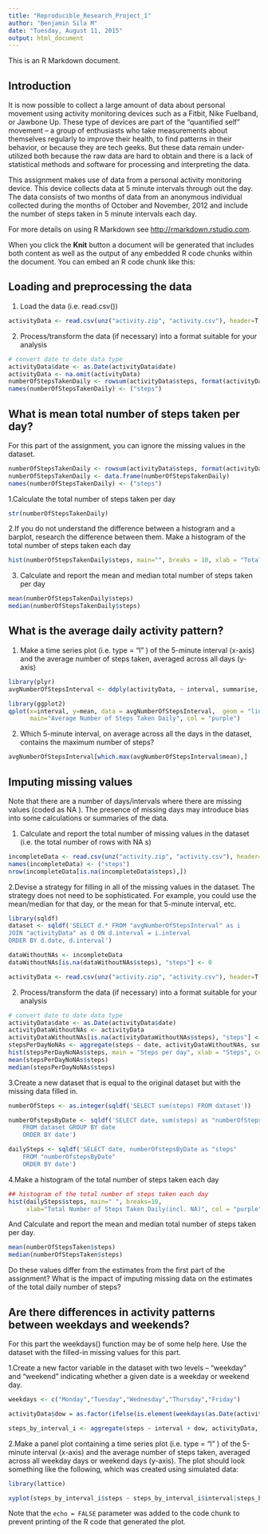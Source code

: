 ```yaml
---
title: "Reproducible_Research_Project_1"
author: "Benjamin Sila M"
date: "Tuesday, August 11, 2015"
output: html_document
---
```


This is an R Markdown document. 

## Introduction
It is now possible to collect a large amount of data about personal movement using activity monitoring devices such as a Fitbit, Nike Fuelband, or Jawbone Up. These type of devices are part of the "quantified self" movement -- a group of enthusiasts who take measurements about themselves regularly to improve their health, to find patterns in their behavior, or because they are tech geeks. But these data remain under-utilized both because the raw data are hard to obtain and there is a lack of statistical methods and software for processing and interpreting the data.

This assignment makes use of data from a personal activity monitoring device. This device collects data at 5 minute intervals through out the day. The data consists of two months of data from an anonymous individual collected during the months of October and November, 2012 and include the number of steps taken in 5 minute intervals each day.


For more details on using R Markdown see <http://rmarkdown.rstudio.com>.

When you click the **Knit** button a document will be generated that includes both content as well as the output of any embedded R code chunks within the document. You can embed an R code chunk like this:

## Loading and preprocessing the data

1. Load the data (i.e. read.csv())
```r
activityData <- read.csv(unz("activity.zip", "activity.csv"), header=T, quote="\"", sep=",")
```

2. Process/transform the data (if necessary) into a format suitable for your analysis

```r
# convert date to date data type
activityData$date <- as.Date(activityData$date)
activityData <- na.omit(activityData)
numberOfStepsTakenDaily <- rowsum(activityData$steps, format(activityData$date, '%Y-%m-%d'))
names(numberOfStepsTakenDaily) <- ("steps")
```

## What is mean total number of steps taken per day?

For this part of the assignment, you can ignore the missing values in the dataset.

```r
numberOfStepsTakenDaily <- rowsum(activityData$steps, format(activityData$date, '%Y-%m-%d'))
numberOfStepsTakenDaily <- data.frame(numberOfStepsTakenDaily)
names(numberOfStepsTakenDaily) <- ("steps")
```

1.Calculate the total number of steps taken per day

```r
str(numberOfStepsTakenDaily)
```

2.If you do not understand the difference between a histogram and a barplot, research the difference between them. Make a histogram of the total number of steps taken each day

```r
hist(numberOfStepsTakenDaily$steps, main="", breaks = 10, xlab = "Total Number Of Steps Taken Daily", col = "purple")
```

3. Calculate and report the mean and median total number of steps taken per day

```r
mean(numberOfStepsTakenDaily$steps)
median(numberOfStepsTakenDaily$steps)
```

## What is the average daily activity pattern?

1. Make a time series plot (i.e.  type = "l" ) of the 5-minute interval (x-axis) and the average number of steps taken, averaged across all days (y-axis)


```r
library(plyr)
avgNumberOfStepsInterval <- ddply(activityData, ~ interval, summarise, mean=mean(steps))
```

```r
library(ggplot2)
qplot(x=interval, y=mean, data = avgNumberOfStepsInterval,  geom = "line", xlab="5-Minute Interval", ylab="Count of Steps",
      main="Average Number of Steps Taken Daily", col = "purple")
```

2. Which 5-minute interval, on average across all the days in the dataset, contains the maximum number of steps?

```r
avgNumberOfStepsInterval[which.max(avgNumberOfStepsInterval$mean),]
```

## Imputing missing values
Note that there are a number of days/intervals where there are missing values (coded as NA ). The presence of missing days may introduce bias into some calculations or summaries of the data.

1. Calculate and report the total number of missing values in the dataset (i.e. the total number of rows with  NA s)

```r
incompleteData <- read.csv(unz("activity.zip", "activity.csv"), header=T, quote="\"", sep=",")
names(incompleteData) <- ("steps")
nrow(incompleteData[is.na(incompleteData$steps),])
```

2.Devise a strategy for filling in all of the missing values in the dataset. The strategy does not need to be sophisticated. For example, you could use the mean/median for that day, or the mean for that 5-minute interval, etc.

```r
library(sqldf)
dataset <- sqldf('SELECT d.* FROM "avgNumberOfStepsInterval" as i
JOIN "activityData" as d ON d.interval = i.interval
ORDER BY d.date, d.interval')

dataWithoutNAs <- incompleteData
dataWithoutNAs[is.na(dataWithoutNAs$steps), "steps"] <- 0
```


```r
activityData <- read.csv(unz("activity.zip", "activity.csv"), header=T, quote="\"", sep=",")
```

2. Process/transform the data (if necessary) into a format suitable for your analysis

```r
# convert date to date data type
activityData$date <- as.Date(activityData$date)
activityDataWithoutNAs <- activityData
activityDataWithoutNAs[is.na(activityDataWithoutNAs$steps), "steps"] <- 0
stepsPerDayNoNAs <- aggregate(steps ~ date, activityDataWithoutNAs, sum)
hist(stepsPerDayNoNAs$steps, main = "Steps per day", xlab = "Steps", col = "blue", breaks = 8)
mean(stepsPerDayNoNAs$steps)
median(stepsPerDayNoNAs$steps)
```

3.Create a new dataset that is equal to the original dataset but with the missing data filled in.

```r
numberOfSteps <- as.integer(sqldf('SELECT sum(steps) FROM dataset'))

numberOfstepsByDate <- sqldf('SELECT date, sum(steps) as "numberOfStepsByDate" 
    FROM dataset GROUP BY date 
    ORDER BY date')

dailySteps <- sqldf('SELECT date, numberOfstepsByDate as "steps"
    FROM "numberOfstepsByDate"
    ORDER BY date') 
```

4.Make a histogram of the total number of steps taken each day

```r
## histogram of the total number of steps taken each day
hist(dailySteps$steps, main=" ", breaks=10, 
     xlab="Total Number of Steps Taken Daily(incl. NA)", col = "purple")
```

And Calculate and report the mean and median total number of steps taken per day.

```r
mean(numberOfStepsTaken$steps)
median(numberOfStepsTaken$steps)
```

Do these values differ from the estimates from the first part of the assignment? What is the impact of imputing missing data on the estimates of the total daily number of steps?

## Are there differences in activity patterns between weekdays and weekends?
For this part the  weekdays()  function may be of some help here. Use the dataset with the filled-in missing values for this part.

1.Create a new factor variable in the dataset with two levels -- "weekday" and "weekend" indicating whether a given date is a weekday or weekend day.

```r
weekdays <- c("Monday","Tuesday","Wednesday","Thursday","Friday")

activityData$dow = as.factor(ifelse(is.element(weekdays(as.Date(activityData$date)),weekdays), "Weekday", "Weekend"))

steps_by_interval_i <- aggregate(steps ~ interval + dow, activityData, mean)
```
2.Make a panel plot containing a time series plot (i.e.  type = "l" ) of the 5-minute interval (x-axis) and the average number of steps taken, averaged across all weekday days or weekend days (y-axis). The plot should look something like the following, which was created using simulated data:

```r
library(lattice)

xyplot(steps_by_interval_i$steps ~ steps_by_interval_i$interval|steps_by_interval_i$dow, main="Average Steps per Day by Interval",xlab="Interval", ylab="Steps",layout=c(1,2), type="l", col = "purple")
```


Note that the `echo = FALSE` parameter was added to the code chunk to prevent printing of the R code that generated the plot.
